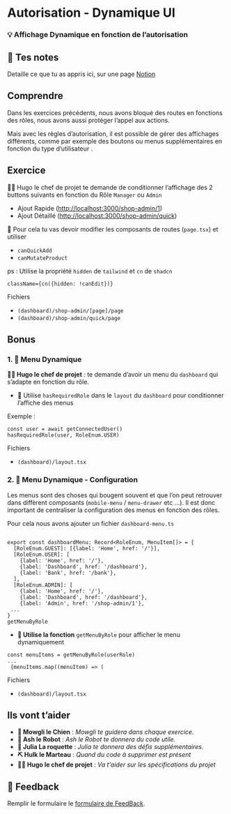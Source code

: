 # Autorisation - Dynamique UI

### 💡 Affichage Dynamique en fonction de l’autorisation

## 📝 Tes notes

Detaille ce que tu as appris ici, sur une page [Notion](https://go.mikecodeur.com/course-notes-template)

## Comprendre

Dans les exercices précédents, nous avons bloqué des routes en fonctions des rôles, nous avons aussi protéger l’appel aux actions.

Mais avec les règles d’autorisation, il est possible de gérer des affichages différents, comme par exemple des boutons ou menus supplémentaires en fonction du type d’utilisateur .

## Exercice

👨‍✈️ Hugo le chef de projet te demande de conditionner l’affichage des 2 buttons suivants en fonction du Rôle `Manager` ou `Admin`

- Ajout Rapide ([http://localhost:3000/shop-admin/1](http://localhost:3000/shop-admin/1))
- Ajout Détaillé ([http://localhost:3000/shop-admin/quick](http://localhost:3000/shop-admin/quick))

🐶 Pour cela tu vas devoir modifier les composants de routes (`page.tsx`) et utiliser

- `canQuickAdd`
- `canMutateProduct`

ps : Utilise la propriété `hidden` de `tailwind` et `cn` de `shadcn`

```tsx
className={cn({hidden: !canEdit})}
```

Fichiers

- `(dashboard)/shop-admin/[page]/page`
- `(dashboard)/shop-admin/quick/page`

## Bonus

### 1. 🚀 Menu Dynamique

**👨‍✈️ Hugo le chef de projet** : te demande d’avoir un menu du `dashboard` qui s’adapte en fonction du rôle.

- 🐶 Utilise `hasRequiredRole` dans le `layout` du `dashboard` pour conditionner l’affiche des menus

Exemple :

```tsx
const user = await getConnectedUser()
hasRequiredRole(user, RoleEnum.USER)
```

Fichiers

- `(dashboard)/layout.tsx`

### 2. 🚀 Menu Dynamique - Configuration

Les menus sont des choses qui bougent souvent et que l’on peut retrouver dans diffèrent composants (`mobile-menu` / `menu-drawer` etc …). Il est donc important de centraliser la configuration des menus en fonction des rôles.

Pour cela nous avons ajouter un fichier `dashboard-menu.ts`

```tsx

export const dashboardMenu: Record<RoleEnum, MenuItem[]> = {
  [RoleEnum.GUEST]: [{label: 'Home', href: '/'}],
  [RoleEnum.USER]: [
    {label: 'Home', href: '/'},
    {label: 'Dashboard', href: '/dashboard'},
    {label: 'Bank', href: '/bank'},
  ],
  [RoleEnum.ADMIN]: [
    {label: 'Home', href: '/'},
    {label: 'Dashboard', href: '/dashboard'},
    {label: 'Admin', href: '/shop-admin/1'},
 ...
}
getMenuByRole
```

- **🐶 Utilise la fonction** `getMenuByRole` pour afficher le menu dynamiquement

```tsx
const menuItems = getMenuByRole(userRole)
...
 {menuItems.map((menuItem) => (
```

Fichiers

- `(dashboard)/layout.tsx`

## Ils vont t’aider

- **🐶 Mowgli le Chien** : _Mowgli te guidera dans chaque exercice._
- **🤖 Ash le Robot** : _Ash le Robot te donnera du code utile._
- **🚀 Julia La roquette** : _Julia te donnera des défis supplémentaires._
- **⛏️ Hulk le Marteau** : _Quand du code à supprimer est présent_
- **👨‍✈️ Hugo le chef de projet** : _Va t'aider sur les spécifications du projet_

## 🐜 Feedback

Remplir le formulaire le [formulaire de FeedBack](https://go.mikecodeur.com/cours-next-avis?entry.1912869708=Next%20Mastery&entry.1430994900=Clean%20Architecture&entry.533578441=07%20Authorization%20dynamic-ui).

